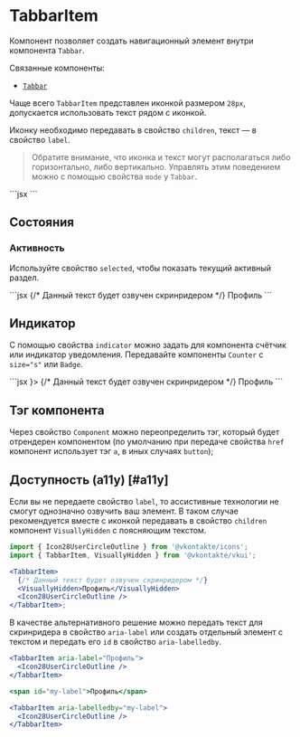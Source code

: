 <Overview>

# TabbarItem

Компонент позволяет создать навигационный элемент внутри компонента `Tabbar`.

Связанные компоненты:

- [`Tabbar`](/components/tabbar)

</Overview>

Чаще всего `TabbarItem` представлен иконкой размером `28px`, допускается использовать текст рядом с иконкой.

Иконку необходимо передавать в свойство `children`, текст — в свойство `label`.

> Обратите внимание, что иконка и текст могут располагаться либо горизонтально, либо вертикально.
> Управлять этим поведением можно с помощью свойства `mode` у `Tabbar`.

<Playground>
  ```jsx
  <TabbarItem label="Профиль">
    <Icon28UserCircleOutline />
  </TabbarItem>
  ```
</Playground>

## Состояния

### Активность

Используйте свойство `selected`, чтобы показать текущий активный раздел.

<Playground>
  ```jsx
  <TabbarItem selected>
    {/* Данный текст будет озвучен скринридером */}
    <VisuallyHidden>Профиль</VisuallyHidden>
    <Icon28UserCircleOutline />
  </TabbarItem>
  ```
</Playground>

## Индикатор

С помощью свойства `indicator` можно задать для компонента счётчик или индикатор уведомления.
Передавайте компоненты `Counter` с `size="s"` или `Badge`.

<Playground>
  ```jsx
  <TabbarItem indicator={<Badge />}>
    {/* Данный текст будет озвучен скринридером */}
    <VisuallyHidden>Профиль</VisuallyHidden>
    <Icon28UserCircleOutline />
  </TabbarItem>
  ```
</Playground>

## Тэг компонента

Через свойство `Component` можно переопределить тэг, который будет отрендерен компонентом (по умолчанию при
передаче свойства `href` компонент использует тэг `a`, в иных случаях `button`);

## Доступность (a11y) [#a11y]

Если вы не передаете свойство `label`, то ассистивные технологии не смогут однозначно озвучить ваш элемент.
В таком случае рекомендуется вместе с иконкой передавать в свойство `children` компонент `VisuallyHidden`
с поясняющим текстом.

```jsx
import { Icon28UserCircleOutline } from '@vkontakte/icons';
import { TabbarItem, VisuallyHidden } from '@vkontakte/vkui';

<TabbarItem>
  {/* Данный текст будет озвучен скринридером */}
  <VisuallyHidden>Профиль</VisuallyHidden>
  <Icon28UserCircleOutline />
</TabbarItem>;
```

В качестве альтернативного решение можно передать текст для скринридера в свойство `aria-label` или создать
отдельный элемент с текстом и передать его `id` в свойство `aria-labelledby`.

```jsx
<TabbarItem aria-label="Профиль">
  <Icon28UserCircleOutline />
</TabbarItem>
```

```jsx
<span id="my-label">Профиль</span>

<TabbarItem aria-labelledby="my-label">
  <Icon28UserCircleOutline />
</TabbarItem>
```
